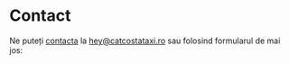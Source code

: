 # Contact

Ne puteți <span className="text-amber-500">[contacta](mailto:hey@catcostataxi.ro?subject=Hey!)</span> la hey@catcostataxi.ro sau folosind formularul de mai jos:
